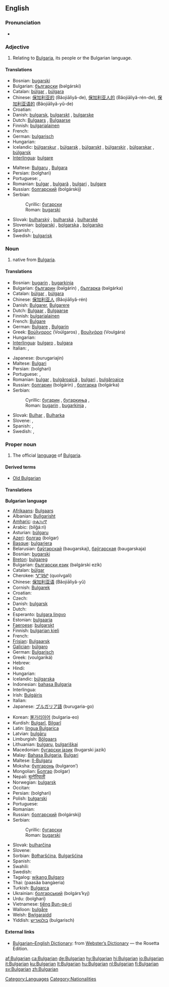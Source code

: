 {{interwiktionary|code=bg}}
{{wikipedia}}
==English==

===Pronunciation===
*{{audio|en-us-Bulgarian.ogg|Audio (US)}}

===Adjective===
{{en-adj}}
# Relating to [[Bulgaria]], its people or the Bulgarian language.

====Translations====
{{trans-top|relating to Bulgaria, its people or the Bulgarian language}}
* Bosnian: [[bugarski]] {{m}}
* Bulgarian: [[български]] (bəlgárski) {{m}}
* Catalan: [[búlgar]] {{m}}, [[búlgara]] {{f}}
* Chinese: [[保加利亚的]] (Bǎojiālìyǎ-de), [[保加利亚人的]] (Bǎojiālìyǎ-rén-de), [[保加利亚语的]] (Bǎojiālìyǎ-yǔ-de)
* Croatian: {{t|hr|bugarski}}
* Danish: [[bulgarsk]], [[bulgarskt]] {{n}}, [[bulgarske]] {{p}}
* Dutch: [[Bulgaars]] {{m}}, [[Bulgaarse]] {{f}}
* Finnish: [[bulgarialainen]]
* French: {{t+|fr|bulgare}}
* German: [[bulgarisch]]
* Hungarian: {{t+|hu|bolgár}}
* Icelandic: [[búlgarskur]] {{m}}, [[búlgarsk]] {{f}}, [[búlgarskt]] {{n}}, [[búlgarskir]] {{m}} {{p}}, [[búlgarskar]] {{f}} {{p}}, [[búlgarsk]] {{n}} {{p}}
* [[Interlingua]]: [[bulgare]]
{{trans-mid}}
* Maltese: [[Bulgaru]] {{m}}, [[Bulgara]] {{f}}
* Persian: {{FAchar|[[بلغاری]]}} (bolghari)
* Portuguese: {{t+|pt|búlgaro|m}}, {{t-|pt|búlgara|f}}
* Romanian: [[bulgar]] {{m}}, [[bulgară]] {{f}}, [[bulgari]] {{p}}, [[bulgare]]
* Russian: [[болгарский]] (bolgárskij) {{m}}
* Serbian:
*: Cyrillic: [[бугарски]] {{m}}
*: Roman: [[bugarski]] {{m}}
* Slovak: [[bulharský]] {{m}}, [[bulharská]] {{f}}, [[bulharské]] {{n}}
* Slovenian: [[bolgarski]] {{m}}, [[bolgarska]] {{f}}, [[bolgarsko]] {{n}}
* Spanish: {{t+|es|búlgaro|m}}, {{t-|es|búlgara|f}}
* Swedish: [[bulgarisk]]
{{trans-bottom}}

===Noun===
{{en-noun}}

# native from [[Bulgaria]].

====Translations====
{{trans-top|native of Bulgaria}}
* Bosnian: [[bugarin]] {{m}}, [[bugarkinja]] {{f}}
* Bulgarian: [[българин]] (bəlgárin) {{m}}, [[българка]] (bəlgárka) {{f}}
* Catalan: [[búlgar]] {{m}}, [[búlgara]] {{f}}
* Chinese: [[保加利亚人]] (Bǎojiālìyǎ-rén)
* Danish: [[Bulgarer]], [[Bulgarere]] {{p}}
* Dutch: [[Bulgaar]] {{m}}, [[Bulgaarse]] {{f}}
* Finnish: [[bulgarialainen]]
* French: [[Bulgare]]
* German: [[Bulgare]] {{m}}, [[Bulgarin]] {{f}}
* Greek: [[Βούλγαρος]] (Voúlgaros) {{m}}, [[Βουλγάρα]] (Voulgára) {{f}}
* Hungarian: {{t+|hu|bolgár}}
* [[Interlingua]]: [[bulgaro]] {{m}}, [[bulgara]] {{f}}
* Italian: {{t-|it|bulgaro|m}}, {{t|it|bulgara|f}}
{{trans-mid}}
* Japanese: {{JAchar|[[ブルガリア人]]}} (burugariajin)
* Maltese: [[Bulgari]] {{p}}
* Persian: {{FAchar|[[بلغاری]]}} (bolghari)
* Portuguese: {{t+|pt|búlgaro|m}}, {{t-|pt|búlgara|f}}
* Romanian: [[bulgar]] {{m}}, [[bulgăroaică]] {{f}}, [[bulgari]] {{p}}, [[bulgăroaice]]
* Russian: [[болгарин]] (bolgárin) {{m}}, [[болгарка]] (bolgárka) {{f}}
* Serbian:
*: Cyrillic: [[бугарин]] {{m}}, [[бугаркиња]] {{f}},
*: Roman: [[bugarin]] {{m}}, [[bugarkinja]] {{f}},
* Slovak: [[Bulhar]] {{m}}, [[Bulharka]] {{f}}
* Slovene: {{t+|sl|Bolgar|m}}, {{t-|sl|Bolgarka|f}}
* Spanish: {{t+|es|búlgaro|m}}, {{t-|es|búlgara|f}}
* Swedish: {{t+|sv|bulgar}}, {{t+|sv|bulgariska}}
{{trans-bottom}}

===Proper noun===
{{en-proper noun}}

# The official [[language]] of [[Bulgaria]].

====Derived terms====
*[[Old Bulgarian]]

====Translations====
'''Bulgarian language'''
{{trans-top|language}}
* [[Afrikaans]]: [[Bulgaars]]
* Albanian: [[Bullgarisht]]
* [[Amharic]]: [[ቡልጋሪኛ]]
* Arabic: {{ARchar|[[بلغاري]]}} (bilğá:ri)
* Asturian: [[búlgaru]]
* [[Azeri]]: [[болгар]] (bolgar)
* [[Basque]]: [[bulgariera]]
* Belarusian: [[баўгарскай]] (baugarskaj), [[баўгарская]] (baugarskaja)
* Bosnian: [[bugarski]] {{m}}
* [[Breton]]: [[bulgareg]]
* Bulgarian: [[български език]] (bəlgárski ezík) {{m}}
* Catalan: [[búlgar]] {{m}}
* Cherokee: [[ᏉᎸᎦᎵ]] (quolvgali)
* Chinese: [[保加利亚语]] (Bǎojiālìyǎ-yǔ)
* Cornish: [[Bulgarek]]
* Croatian: {{t|hr|bugarski jezik|m}}
* Czech: {{t-|cs|bulharština}}
* Danish: [[bulgarsk]]
* Dutch: {{t+|nl|Bulgaars|n}}
* Esperanto: [[bulgara lingvo]]
* Estonian: [[bulgaaria]]
* [[Faeroese]]: [[bulgarskt]]
* Finnish: [[bulgarian kieli]]
* French: {{t+|fr|bulgare|m}}
* [[Frisian]]: [[Bulgaarsk]]
* [[Galician]]: [[búlgaro]] {{m}}
* German: [[Bulgarisch]] {{n}}
* Greek: {{t+|el|βουλγαρικά|n|p|sc=Grek}} (voulgariká)
* Hebrew: {{t|he|בולגרית|tr=bulgaryt|sc=Hebr}}
* Hindi: {{t|hi|बुलगारी|sc=Deva|xs=Hindi}}
* Hungarian: {{t+|hu|bolgár}}
* Icelandic: [[búlgarska]]
* Indonesian: [[bahasa Bulgaria]]
* Interlingua: {{t-|ia|bulgaro|xs=Interlingua}}
* Irish: [[Bulgáiris]]
* Italian: {{t+|it|bulgaro}}
* Japanese: [[ブルガリア語]] (burugaria-go)
{{trans-mid}}
* Korean: [[불가리아어]] (bulgaria-eo)
* Kurdish: [[Bulgarî]], [[Bilgarî]]
* Latin: [[lingua Bulgarica]]
* Latvian: [[bulgāru]]
* Limburgish: [[Bölgaars]]
* Lithuanian: [[bulgarų]], [[bulgariškai]]
* Macedonian: [[бугарски јазик]] (bugarski jazik)
* Malay: [[Bahasa Bulgaria]], [[Bulgari]]
* Maltese: [[Il-Bulgaru]]
* Moksha: [[булгаронь]] (bulgaron’)
* Mongolian: [[Болгар]] (bolgar)
* Nepali: [[बुल्गेरियाली]]
* Norwegian: [[bulgarsk]]
* Occitan: {{t-|oc|bulgar|xs=Occitan}}
* Persian: {{FAchar|[[بلغاری]]}} (bolghari)
* Polish: [[bułgarski]]
* Portuguese: {{t+|pt|búlgaro|m}}
* Romanian: {{t+|ro|bulgară|f}}
* Russian: [[болгарский]] (bolgárskij)
* Serbian:
*: Cyrillic: [[бугарски]] {{m}}
*: Roman: [[bugarski]] {{m}}
* Slovak: [[bulharčina]] {{f}}
* Slovene: {{t+|sl|bolgarščina|f}}
* Sorbian: [[Bołharšćina]], [[Bulgaršćina]]
* Spanish: {{t+|es|búlgaro|m}}
* Swahili: {{t|sw|Kibulgaria|xs=Swahili}}
* Swedish: {{t+|sv|bulgariska}}
* Tagalog: [[wikang Bulgaro]]
* Thai: {{THchar|[[ภาษาบัลแกเรีย]]}} (paasăa bangàeria)
* Turkish: [[Bulgarca]]
* Ukrainian: [[болгарський]] (bolgárs’kyj)
* Urdu: {{URchar|[[بلغاری]]}} (bolghari)
* Vietnamese: [[tiếng Bun-ga-ri]]
* Walloon: [[bulgåre]]
* Welsh: [[Bwlgaraidd]]
* Yiddish: [[בולגאַריש]] (bulgarisch)
{{trans-bottom}}

====External links====
*[http://www.websters-online-dictionary.org/definition/Bulgarian-english/ Bulgarian–English Dictionary]: from [http://www.websters-online-dictionary.org/ Webster’s Dictionary] — the Rosetta Edition.
{{ethnologue|code=bul}}

[[Category:Languages]]
[[Category:Nationalities]]

[[af:Bulgarian]]
[[ca:Bulgarian]]
[[de:Bulgarian]]
[[hy:Bulgarian]]
[[hi:Bulgarian]]
[[io:Bulgarian]]
[[it:Bulgarian]]
[[ku:Bulgarian]]
[[lt:Bulgarian]]
[[hu:Bulgarian]]
[[nl:Bulgarian]]
[[fi:Bulgarian]]
[[sv:Bulgarian]]
[[zh:Bulgarian]]